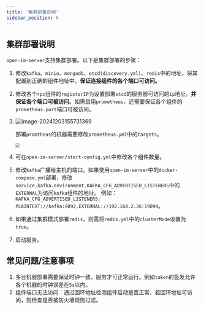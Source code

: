 ```yaml
---
title: '集群部署说明'
sidebar_position: 6
---
```




## 集群部署说明

`open-im-server`支持集群部署。以下是集群部署的步骤：

1. 修改`kafka`、`minio`、`mongodb`、`etcd(discovery.yml)`、`redis`中的地址，将其配置到正确的组件地址中。**保证连接组件的各个端口可访问。**

2. 修改各个`rpc`组件的`registerIP`为设置部署`etcd`的服务器可访问的`ip`地址，**并保证各个端口可被访问**。如需启用`prometheus`，还需要保证各个组件的`prometheus.port`端口可被访问。

3. ![image-20241203155731369](./cluster.assets/rpc0.png)

   部署`promtheus`的机器需要修改`prometheus.yml`中的`targets`。

   <img src="./cluster.assets/prometheus0.png" style="zoom: 67%;" />

4. 可在`open-im-server/start-config.yml`中修改各个组件数量。

5. 修改`kafka`广播给主机的端口。如果使用`open-im-server`中的`docker-compose.yml`部署，修改`service.kafka.environment.KAFKA_CFG_ADVERTISED_LISTENERS`中的`EXTERNAL`为访问`kafka`组件的地址。
   例如：`KAFKA_CFG_ADVERTISED_LISTENERS: PLAINTEXT://kafka:9092,EXTERNAL://192.168.2.36:19094`。

6. 如果通过集群模式部署`redis`，则需将`redis.yml`中的`clusterMode`设置为`true`。

7. 启动服务。

## **常见问题/注意事项**

1. 多台机器部署需要保证时钟一致，服务才可正常运行。例如`token`的签发允许各个机器的时钟误差在`5s`以内。
2. 组件端口无法访问：通过回环地址检测组件启动是否正常，若回环地址可访问，则检查是否被防火墙规则过滤。
